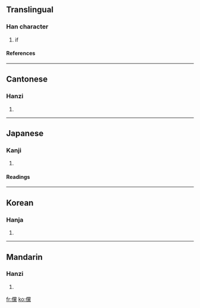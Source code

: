 {{see|傥}}

==Translingual==
===Han character===
{{Han char|rn=9|rad=人|as=20|sn=22|four=2923<sub>1</sub>|canj=人火月火 (OFBF)}}
# if
====References====
{{Han ref|kx=0122.040|dkj=01323|dj=0257.100|hdz=10239.140|uh=513B|ud=20795|bh=C56C|bd=50540}}
----
==Cantonese==
===Hanzi===
{{yue-hanzi|jyut=|y=tong2}}
# {{defn|Cantonese}}
----
==Japanese==
===Kanji===
{{ja-kanji|grade=|rs=人20}}
# {{defn|Japanese}}
====Readings====
{{ja-readings|on=[[とう]] (tō)|kun=[[すぐれる]] (sugureru), [[もし]] (moshi), [[あるいわ]] (aruiwa)}}
----
==Korean==
===Hanja===
{{ko-hanja|hangeul=당|rv=dang|mr=tang}}
# {{defn|Korean}}
----
==Mandarin==
===Hanzi===
{{cmn-hanzi|sim=傥|pin=[[tǎng]] ([[tang3]])|wg=t'ang<sup>3</sup>}}
# {{defn|Mandarin}}

[[fr:儻]]
[[ko:儻]]